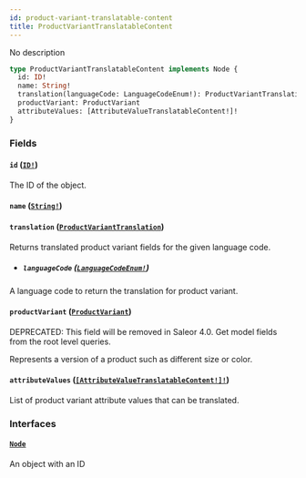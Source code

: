 ```yaml
---
id: product-variant-translatable-content
title: ProductVariantTranslatableContent
---
```


No description

```graphql
type ProductVariantTranslatableContent implements Node {
  id: ID!
  name: String!
  translation(languageCode: LanguageCodeEnum!): ProductVariantTranslation
  productVariant: ProductVariant
  attributeValues: [AttributeValueTranslatableContent!]!
}
```

### Fields

#### `id` ([`ID!`](/docs/developer/api-reference/scalars/id))

The ID of the object.

#### `name` ([`String!`](/docs/developer/api-reference/scalars/string))

#### `translation` ([`ProductVariantTranslation`](/docs/developer/api-reference/objects/product-variant-translation))

Returns translated product variant fields for the given language code.

- ##### `languageCode` ([`LanguageCodeEnum!`](/docs/developer/api-reference/enums/language-code-enum))

A language code to return the translation for product variant.

#### `productVariant` ([`ProductVariant`](/docs/developer/api-reference/objects/product-variant))

<span class="badge badge--warning">DEPRECATED: This field will be removed in Saleor 4.0. Get model fields from the root level queries.</span>

Represents a version of a product such as different size or color.

#### `attributeValues` ([`[AttributeValueTranslatableContent!]!`](/docs/developer/api-reference/objects/attribute-value-translatable-content))

List of product variant attribute values that can be translated.

### Interfaces

#### [`Node`](/docs/developer/api-reference/interfaces/node)

An object with an ID
